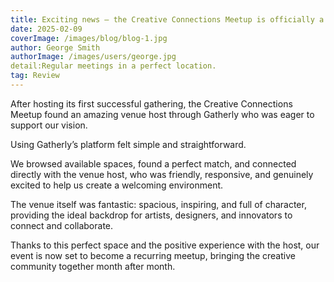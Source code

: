 ```yaml
---
title: Exciting news — the Creative Connections Meetup is officially a recurring event! 
date: 2025-02-09
coverImage: /images/blog/blog-1.jpg
author: George Smith
authorImage: /images/users/george.jpg
detail:Regular meetings in a perfect location.
tag: Review
---
```


After hosting its first successful gathering, the Creative Connections Meetup found an amazing venue host through Gatherly who was eager to support our vision. 

Using Gatherly’s platform felt simple and straightforward. 

We browsed available spaces, found a perfect match, and connected directly with the venue host, who was friendly, responsive, and genuinely excited to help us create a welcoming environment.

The venue itself was fantastic: spacious, inspiring, and full of character, providing the ideal backdrop for artists, designers, and innovators to connect and collaborate. 

Thanks to this perfect space and the positive experience with the host, our event is now set to become a recurring meetup, bringing the creative community together month after month.
